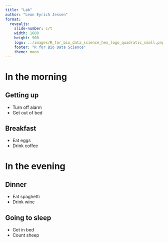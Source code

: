 ```yaml
---
title: "Lab"
author: "Leon Eyrich Jessen"
format:
  revealjs:
    slide-number: c/t
    width: 1600
    height: 900
    logo: ../images/R_for_bio_data_science_hex_logo_quadratic_small.png
    footer: "R for Bio Data Science"
    theme: moon
---
```


# In the morning

## Getting up

- Turn off alarm
- Get out of bed

## Breakfast

- Eat eggs
- Drink coffee

# In the evening

## Dinner

- Eat spaghetti
- Drink wine

## Going to sleep

- Get in bed
- Count sheep
